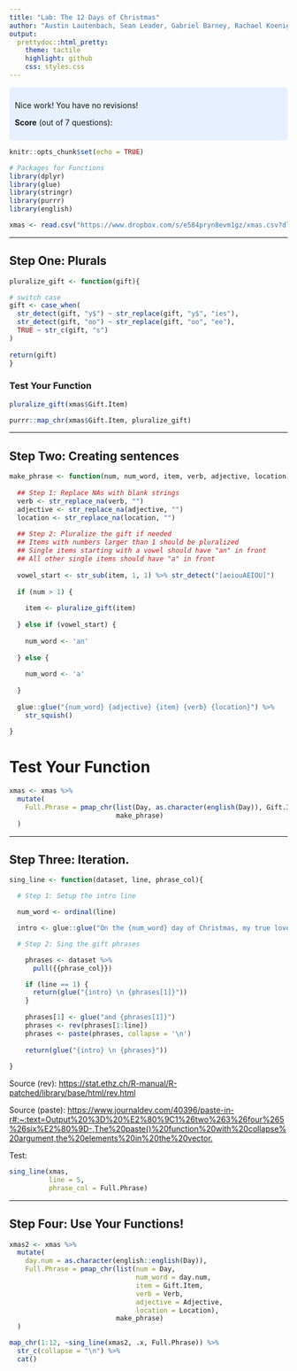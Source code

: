 ```yaml
---
title: "Lab: The 12 Days of Christmas"
author: "Austin Lautenbach, Sean Leader, Gabriel Barney, Rachael Koenigsberg"
output:
  prettydoc::html_pretty:
    theme: tactile
    highlight: github
    css: styles.css
---
```


<style>
div.blue { background-color:#e6f0ff; border-radius: 5px; padding: 10px;}
</style>
<div class = "blue">

Nice work! You have no revisions! 
  
**Score** (out of 7 questions):  

</div>

```r
knitr::opts_chunk$set(echo = TRUE)

# Packages for Functions
library(dplyr)
library(glue)
library(stringr)
library(purrr)
library(english)
```

```r
xmas <- read.csv("https://www.dropbox.com/s/e584pryn8evm1gz/xmas.csv?dl=1")
```

---

## Step One:  Plurals

```r
pluralize_gift <- function(gift){

# switch case
gift <- case_when(
  str_detect(gift, "y$") ~ str_replace(gift, "y$", "ies"),
  str_detect(gift, "oo") ~ str_replace(gift, "oo", "ee"),
  TRUE ~ str_c(gift, "s")
)
  
return(gift)
}

```

### Test Your Function

```r

pluralize_gift(xmas$Gift.Item)

purrr::map_chr(xmas$Gift.Item, pluralize_gift)

```

---

## Step Two: Creating sentences

```r
make_phrase <- function(num, num_word, item, verb, adjective, location) {
  
  ## Step 1: Replace NAs with blank strings
  verb <- str_replace_na(verb, "")
  adjective <- str_replace_na(adjective, "")
  location <- str_replace_na(location, "")
  
  ## Step 2: Pluralize the gift if needed
  ## Items with numbers larger than 1 should be pluralized
  ## Single items starting with a vowel should have "an" in front
  ## All other single items should have "a" in front
  
  vowel_start <- str_sub(item, 1, 1) %>% str_detect("[aeiouAEIOU]")
  
  if (num > 1) {
    
    item <- pluralize_gift(item)
    
  } else if (vowel_start) {
    
    num_word <- 'an'  
    
  } else {
    
    num_word <- 'a'
    
  }
  
  glue::glue("{num_word} {adjective} {item} {verb} {location}") %>%
    str_squish()
  
}
```

# Test Your Function

```r
xmas <- xmas %>%
  mutate(
    Full.Phrase = pmap_chr(list(Day, as.character(english(Day)), Gift.Item, Verb, Adjective, Location), 
                           make_phrase)
  )

```

---

## Step Three:  Iteration.

```r
sing_line <- function(dataset, line, phrase_col){

  # Step 1: Setup the intro line

  num_word <- ordinal(line)

  intro <- glue::glue("On the {num_word} day of Christmas, my true love gave to me,")

  # Step 2: Sing the gift phrases

    phrases <- dataset %>% 
      pull({{phrase_col}})

    if (line == 1) {
      return(glue("{intro} \n {phrases[1]}"))
    }
    
    phrases[1] <- glue("and {phrases[1]}")
    phrases <- rev(phrases[1:line])
    phrases <- paste(phrases, collapse = '\n')
      
    return(glue("{intro} \n {phrases}"))
    
}

```

Source (rev): <https://stat.ethz.ch/R-manual/R-patched/library/base/html/rev.html>

Source (paste): <https://www.journaldev.com/40396/paste-in-r#:~:text=Output%20%3D%20%E2%80%9C1%26two%263%26four%265%26six%E2%80%9D-,The%20paste()%20function%20with%20collapse%20argument,the%20elements%20in%20the%20vector.>

Test:

```r
sing_line(xmas, 
          line = 5, 
          phrase_col = Full.Phrase)
```

---

## Step Four: Use Your Functions!


```r
xmas2 <- xmas %>%
  mutate(
    day.num = as.character(english::english(Day)), 
    Full.Phrase = pmap_chr(list(num = Day, 
                                num_word = day.num, 
                                item = Gift.Item, 
                                verb = Verb, 
                                adjective = Adjective, 
                                location = Location), 
                           make_phrase)
  )

map_chr(1:12, ~sing_line(xmas2, .x, Full.Phrase)) %>%
  str_c(collapse = "\n") %>%
  cat()

```
